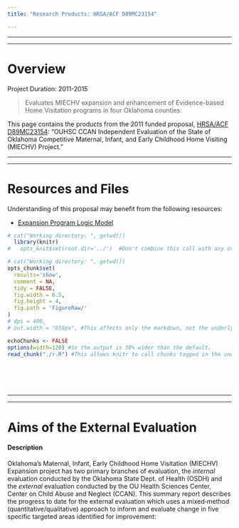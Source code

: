 ```yaml
---
title: "Research Products: HRSA/ACF D89MC23154"

---
```


***
***
# Overview

Project Duration: 2011-2015

> Evaluates MIECHV expansion and enhancement of Evidence-based Home Visitation programs in four Oklahoma counties.

This page contains the products from the 2011 funded proposal, [HRSA/ACF D89MC23154](https://perf-data.hrsa.gov/mchb/DGISReports/Abstract/AbstractDetails.aspx?Source=TVIS&GrantNo=D89MC23154&FY=2012): "OUHSC CCAN Independent Evaluation of the State of Oklahoma Competitive Maternal, Infant, and Early Childhood Home Visiting (MIECHV) Project." 

***
***
# Resources and Files
Understanding of this proposal may benefit from the following resources: 

 * [Expansion Program Logic Model](./funding/2011a/funding_2011a_logic_model.pdf)

<!--  Set the working directory to the repository's base directory; this assumes the report is nested inside of just one directory.-->
```r
# cat("Working directory: ", getwd())
  library(knitr)
#   opts_knit$set(root.dir='../')  #Don't combine this call with any other chunk -especially one that uses file paths.
```

<!-- Set the report-wide options, and point to the external code file. -->
```r
# cat("Working directory: ", getwd())
opts_chunk$set(
  results='show', 
  comment = NA, 
  tidy = FALSE,
  fig.width = 6.5, 
  fig.height = 4, 
  fig.path = 'FigureRaw/'
)
# dpi = 400,
# out.width = "650px", #This affects only the markdown, not the underlying png file.  The height will be scaled appropriately.

echoChunks <- FALSE
options(width=120) #So the output is 50% wider than the default.
read_chunk("./r.R") #This allows knitr to call chunks tagged in the underlying *.R file.
```
<!-- Load the packages.  Suppress the output when loading packages. --> 
```r
```

<!-- Load any Global functions and variables declared in the R file.  Suppress the output. --> 
```r
```

<!-- Declare any global functions specific to a Rmd output.  Suppress the output. --> 
```r
```

<!-- Load the datasets.   -->
```r
```

<!-- Tweak the datasets.   -->
```r
```

***
***
# Aims of the External Evaluation
#### Description
Oklahoma's Maternal, Infant, Early Childhood Home Visitation (MIECHV) Expansion project has two primary branches  of evaluation, the *internal* evaluation conducted by the Oklahoma State Dept. of Health (OSDH) and the *external* evaluation conducted by the OU Health Sciences Center, Center on Child Abuse and Neglect (CCAN).  This summary report describes the progress to date for the external evaluation which uses a mixed‐method (quantitative/qualitative) approach to inform and evaluate change in five specific targeted areas identified for improvement: 

```r
```

<!--
# Session Information
For the sake of documentation and reproducibility, the current report was rendered on a system using the following software.

```r
cat("Report rendered by", Sys.info()["user"], "at", strftime(Sys.time(), "%Y-%m-%d, %H:%M %z"))
sessionInfo()
```
-->
